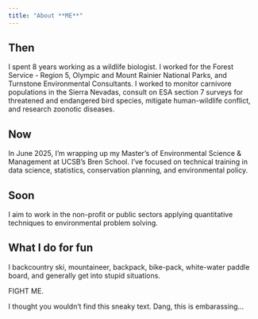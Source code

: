 ```yaml
---
title: "About **ME**"
---
```


## Then

<p class=".title">

I spent 8 years working as a wildlife biologist. I worked for the Forest Service - Region 5, Olympic and Mount Rainier National Parks, and Turnstone Environmental Consultants. I worked to monitor carnivore populations in the Sierra Nevadas, consult on ESA section 7 surveys for threatened and endangered bird species, mitigate human-wildlife conflict, and research zoonotic diseases.

</p>

## Now

<p class=".title">

In June 2025, I'm wrapping up my Master's of Environmental Science & Management at UCSB's Bren School. I've focused on technical training in data science, statistics, conservation planning, and environmental policy.

</p>

## Soon

<p>I aim to work in the non-profit or public sectors applying quantitative techniques to environmental problem solving.</p>

## What I do for fun

<p class=".orange-text">

I backcountry ski, mountaineer, backpack, bike-pack, white-water paddle board, and generally get into stupid situations.

</p>

::: orange-text
FIGHT ME.
:::

::: sneaky-text
I thought you wouldn't find this sneaky text. Dang, this is embarassing...

:::
